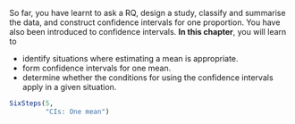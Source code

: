 ::: {.objectivesBox .objectives data-latex="{iconmonstr-target-4-240.png}"}
So far, you have learnt to ask a RQ, design a study, classify and summarise the data, and construct confidence intervals for one proportion.
You have also been introduced to confidence intervals.
**In this chapter**, you will learn to 

* identify situations where estimating a mean is appropriate.
* form confidence intervals for one mean.
* determine whether the conditions for using the confidence intervals apply in a given situation.
:::



```r
SixSteps(5, 
         "CIs: One mean")
```